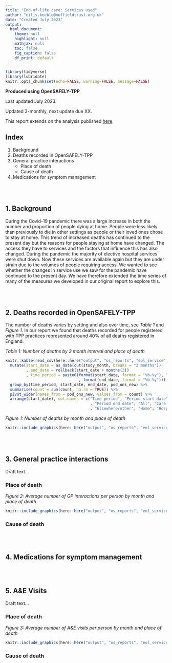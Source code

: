 ```yaml
---
title: "End-of-life care: Services used"
author: "eilis.keeble@nuffieldtrust.org.uk"
date: "Created July 2023"
output:
  html_document:
    theme: null
    highlight: null
    mathjax: null
    toc: false
    fig_caption: false
    df_print: default
---
```


```r
library(tidyverse)
library(lubridate)
knitr::opts_chunk$set(echo=FALSE, warning=FALSE, message=FALSE)
```

**Produced using OpenSAFELY-TPP**

Last updated July 2023.

Updated 3-monthly, next update due XX.

This report extends on the analysis published [here](https://www.nuffieldtrust.org.uk/research/deaths-at-home-during-the-covid-19-pandemic-and-implications-for-patients-and-services).

## Index

1. Background
2. Deaths recorded in OpenSAFELY-TPP
3. General practice interactions
    + Place of death
    + Cause of death
4. Medications for symptom management

<br/><br/>

## 1. Background

During the Covid-19 pandemic there was a large increase in both the number and proportion of people dying at home. People were less likely than previously to die in other settings as people or their loved ones chose to stay at home. This trend of increased deaths has continued to the present day but the reasons for people staying at home have changed. The access they have to services and the factors that influence this has also changed. During the pandemic the majority of elective hospital services were shut down. Now these services are available again but they are under strain due to the volumes of people requiring access. We wanted to see whether the changes in service use we saw for the pandemic have continued to the present day. We have therefore extended the time series of many of the measures we developed in our original report to explore this.

<br/><br/>

## 2. Deaths recorded in OpenSAFELY-TPP

The number of deaths varies by setting and also over time, see _Table 1_ and _Figure 1_. In our report we found that deaths recorded for people registered with TPP practices represented around 40% of all deaths registered in England.

_Table 1: Number of deaths by 3 month interval and place of death_
```r
knitr::kable(read_csv(here::here("output", "os_reports", "eol_service", "deaths_month.csv")) %>%
  mutate(start_date = as_date(cut(study_month, breaks = "3 months"))
         , end_date = rollback(start_date + months(3))
         , time_period = paste0(format(start_date, format = "%b-%y"), " to "
                                , format(end_date, format = "%b-%y"))) %>%
  group_by(time_period, start_date, end_date, pod_ons_new) %>%
  summarise(count = sum(count, na.rm = TRUE)) %>%
  pivot_wider(names_from = pod_ons_new, values_from = count) %>%
  arrange(start_date), col.names = c("Time period", "Period start date"
                                     , "Period end date", "All", "Care home"
                                     , "Elsewhere/other", "Home", "Hospital", "Hospice"))

```

_Figure 1: Number of deaths by month and place of death_
```r
knitr::include_graphics(here::here("output", "os_reports", "eol_service", "deaths_month_plot.png"))
```

<br/><br/>

## 3. General practice interactions

Draft text...

### Place of death

_Figure 2: Average number of GP interactions per person by month and place of death_
```r
knitr::include_graphics(here::here("output", "os_reports", "eol_service", "gp_month_plot.png"))
```

### Cause of death

<br/><br/>

## 4. Medications for symptom management

<br/><br/>

## 5. A&E Visits

Draft text...

### Place of death

_Figure 3: Average number of A&E visits per person by month and place of death_
```r
knitr::include_graphics(here::here("output", "os_reports", "eol_service", "aevis_month_plot.png"))
```

### Cause of death

<br/><br/>

